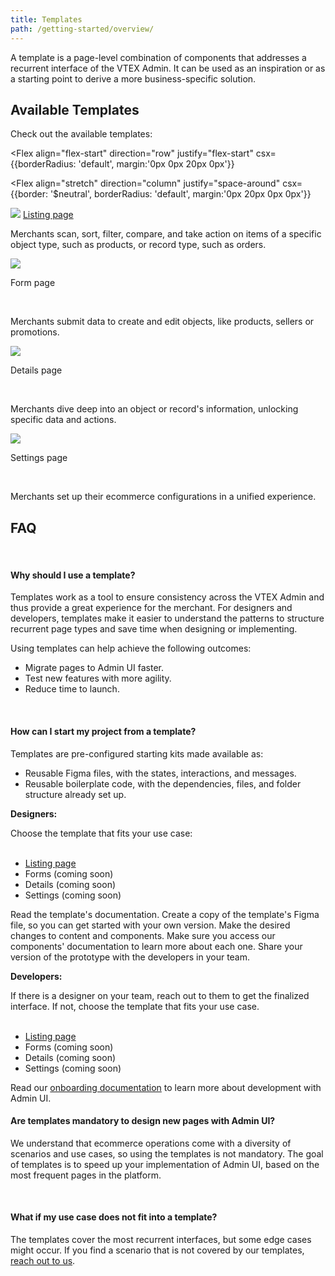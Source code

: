 ```yaml
---
title: Templates
path: /getting-started/overview/
---
```



A template is a page-level combination of components that addresses a recurrent interface of the VTEX Admin. It can be used as an inspiration or as a starting point to derive a more business-specific solution.

## Available Templates

Check out the available templates:

<Flex
  align="flex-start"
  direction="row"
  justify="flex-start"
  csx={{borderRadius: 'default', margin:'0px 0px 20px 0px'}}
>
<Flex
  align="stretch"
  direction="column"
  justify="space-around"
  csx={{border: '$neutral', borderRadius: 'default', margin:'0px 20px 0px 0px'}}
>
  <Box>
      <Box><a href="https://admin-ui.vercel.app/templates/listing%20page/overview"><img src="https://user-images.githubusercontent.com/77292838/191286878-ab93116f-8150-4875-8914-2e70d1345995.png"></img></a></Box>
  </Box>
  <Box csx={{ padding: '20px'}}>
    <Flex
    align="stretch"
    direction="column"
    justify="space-between"
    >
      <a href="https://admin-ui.vercel.app/templates/listing%20page/overview">Listing page <IconArrowUpRight csx={{ float: 'right'}} /></a>
      <br />
      <p>Merchants scan, sort, filter, compare, and take action on items of a specific object type, such as products, or record type, such as orders.</p>
    </Flex>
  </Box>
</Flex>
<Flex
  align="stretch"
  direction="column"
  justify="space-around"
  csx={{border: '$neutral', borderRadius: 'default', margin:'0px 20px 0px 0px', background: '#F8F8F8'}}
>
  <Box>
      <Box><img src="https://user-images.githubusercontent.com/77292838/191287023-05017691-c8f0-493e-9592-00e9b626cff9.png"></img></Box>
  </Box>
  <Box csx={{ padding: '20px' }}>
    <Flex
    align="stretch"
    direction="column"
    justify="space-between"
    >
      <p>Form page <Tag label="Soon" variant="gray" csx={{ float: 'right' }}/></p>
      <br />
      <p>Merchants submit data to create and edit objects, like products, sellers or promotions.</p>
    </Flex>
  </Box>
</Flex>
</Flex>
<Flex
  align="flex-start"
  direction="row"
  justify="flex-start"
  csx={{borderRadius: 'default'}}
>
<Flex
  align="stretch"
  direction="column"
  justify="space-around"
  csx={{border: '$neutral', borderRadius: 'default', margin:'0px 20px 0px 0px', background: '#F8F8F8'}}
>
  <Box>
      <Box><img src="https://user-images.githubusercontent.com/77292838/191287240-fe8ad296-4f1b-4ffd-8a3f-1610171a948d.png"></img></Box>
  </Box>
  <Box csx={{ padding: '20px' }}>
    <Flex
    align="stretch"
    direction="column"
    justify="space-between"
    >
      <p>Details page <Tag label="Soon" variant="gray" csx={{ float: 'right' }}/></p>
      <br />
      <p>Merchants dive deep into an object or record's information, unlocking specific data and actions.</p>
    </Flex>
  </Box>
</Flex>
<Flex
  align="stretch"
  direction="column"
  justify="space-around"
  csx={{border: '$neutral', borderRadius: 'default', margin:'0px 20px 0px 0px', background: '#F8F8F8'}}
>
  <Box>
      <Box><img src="https://user-images.githubusercontent.com/77292838/191287297-6248f168-0c70-4124-9215-5ca8195d6835.png"></img></Box>
  </Box>
  <Box csx={{ padding: '20px' }}>
    <Flex
    align="stretch"
    direction="column"
    justify="space-between"
    >
      <p>Settings page <Tag label="Soon" variant="gray" csx={{ float: 'right' }}/></p>
      <br />
      <p>Merchants set up their ecommerce configurations in a unified experience.</p>
    </Flex>
  </Box>
</Flex>
</Flex>


## FAQ

<br />

#### Why should I use a template?

Templates work as a tool to ensure consistency across the VTEX Admin and thus provide a great experience for the merchant. For designers and developers, templates make it easier to understand the patterns to structure recurrent page types and save time when designing or implementing.

Using templates can help achieve the following outcomes:

- Migrate pages to Admin UI faster.
- Test new features with more agility.
- Reduce time to launch.

<br />

#### How can I start my project from a template?

Templates are pre-configured starting kits made available as:

- Reusable Figma files, with the states, interactions, and messages.
- Reusable boilerplate code, with the dependencies, files, and folder structure already set up.

**Designers:**

<OrderedList>
  <OrderedListItem>
    Choose the template that fits your use case:
    <br /><br />
    <ul>
      <li><a href="https://admin-ui.vercel.app/templates/listing%20page/overview">Listing page</a></li>
      <li>Forms (coming soon)</li>
      <li>Details (coming soon)</li>
      <li>Settings (coming soon)</li>
    </ul>
  </OrderedListItem>
  <OrderedListItem>
    Read the template's documentation.
  </OrderedListItem>
  <OrderedListItem>
    Create a copy of the template's Figma file, so you can get started with your own version.
  </OrderedListItem>
  <OrderedListItem>
    Make the desired changes to content and components. Make sure you access our components' documentation to learn more about each one.
  </OrderedListItem>
  <OrderedListItem>
    Share your version of the prototype with the developers in your team.
  </OrderedListItem>
</OrderedList>

<br />

**Developers:**

<OrderedList>
  <OrderedListItem>If there is a designer on your team, reach out to them to get the finalized interface. If not, choose the template that fits your use case.
    <br /><br />
    <ul>
      <li><a href="https://admin-ui.vercel.app/templates/listing%20page/overview">Listing page</a></li>
      <li>Forms (coming soon)</li>
      <li>Details (coming soon)</li>
      <li>Settings (coming soon)</li>
    </ul>
  </OrderedListItem>
  <OrderedListItem>Read our <a href="https://admin-ui.vercel.app/documentation/developing/quick-start">onboarding documentation</a> to learn more about development with Admin UI.</OrderedListItem>
</OrderedList>

<br />


#### Are templates mandatory to design new pages with Admin UI?

We understand that ecommerce operations come with a diversity of scenarios and use cases, so using the templates is not mandatory. The goal of templates is to speed up your implementation of Admin UI, based on the most frequent pages in the platform.

<br />

#### What if my use case does not fit into a template?

The templates cover the most recurrent interfaces, but some edge cases might occur. If you find a scenario that is not covered by our templates, [reach out to us](https://admin-ui.vercel.app/documentation/introduction/contact-us).
